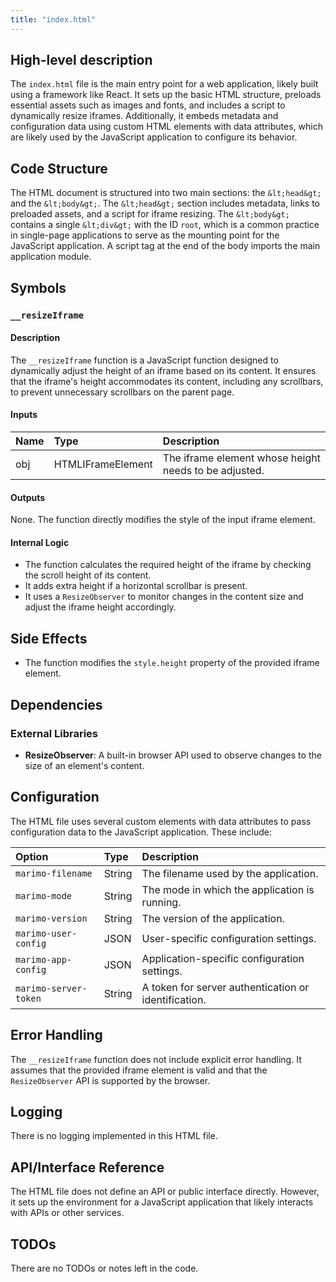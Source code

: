 ```yaml
---
title: "index.html"
---
```


## High-level description

The `index.html` file is the main entry point for a web application, likely built using a framework like React. It sets up the basic HTML structure, preloads essential assets such as images and fonts, and includes a script to dynamically resize iframes. Additionally, it embeds metadata and configuration data using custom HTML elements with data attributes, which are likely used by the JavaScript application to configure its behavior.

## Code Structure

The HTML document is structured into two main sections: the `&lt;head&gt;` and the `&lt;body&gt;`. The `&lt;head&gt;` section includes metadata, links to preloaded assets, and a script for iframe resizing. The `&lt;body&gt;` contains a single `&lt;div&gt;` with the ID `root`, which is a common practice in single-page applications to serve as the mounting point for the JavaScript application. A script tag at the end of the body imports the main application module.

## Symbols

### `__resizeIframe`
#### Description
The `__resizeIframe` function is a JavaScript function designed to dynamically adjust the height of an iframe based on its content. It ensures that the iframe's height accommodates its content, including any scrollbars, to prevent unnecessary scrollbars on the parent page.

#### Inputs
| Name | Type | Description |
|:-----|:-----|:------------|
| obj | HTMLIFrameElement | The iframe element whose height needs to be adjusted. |

#### Outputs
None. The function directly modifies the style of the input iframe element.

#### Internal Logic
- The function calculates the required height of the iframe by checking the scroll height of its content.
- It adds extra height if a horizontal scrollbar is present.
- It uses a `ResizeObserver` to monitor changes in the content size and adjust the iframe height accordingly.

## Side Effects
- The function modifies the `style.height` property of the provided iframe element.

## Dependencies

### External Libraries
- **ResizeObserver**: A built-in browser API used to observe changes to the size of an element's content.

## Configuration

The HTML file uses several custom elements with data attributes to pass configuration data to the JavaScript application. These include:

| Option | Type | Description |
|:-------|:-----|:------------|
| `marimo-filename` | String | The filename used by the application. |
| `marimo-mode` | String | The mode in which the application is running. |
| `marimo-version` | String | The version of the application. |
| `marimo-user-config` | JSON | User-specific configuration settings. |
| `marimo-app-config` | JSON | Application-specific configuration settings. |
| `marimo-server-token` | String | A token for server authentication or identification. |

## Error Handling

The `__resizeIframe` function does not include explicit error handling. It assumes that the provided iframe element is valid and that the `ResizeObserver` API is supported by the browser.

## Logging

There is no logging implemented in this HTML file.

## API/Interface Reference

The HTML file does not define an API or public interface directly. However, it sets up the environment for a JavaScript application that likely interacts with APIs or other services.

## TODOs

There are no TODOs or notes left in the code.
